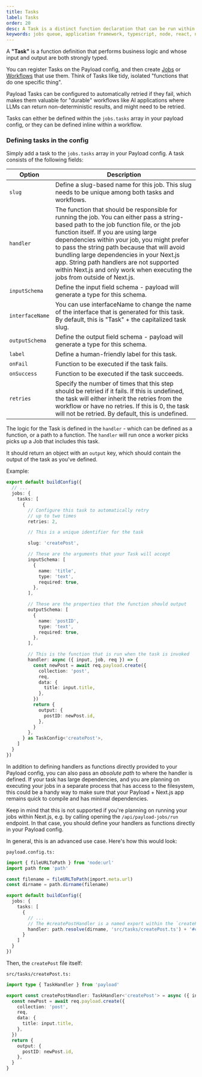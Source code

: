 ```yaml
---
title: Tasks
label: Tasks
order: 20
desc: A Task is a distinct function declaration that can be run within Payload's Jobs Queue.
keywords: jobs queue, application framework, typescript, node, react, nextjs
---
```


<Banner type="default">
  A <strong>"Task"</strong> is a function definition that performs business logic and whose input and output are both strongly typed.
</Banner>

You can register Tasks on the Payload config, and then create [Jobs](/docs/jobs-queue/jobs) or [Workflows](/docs/jobs-queue/workflows) that use them. Think of Tasks like tidy, isolated "functions that do one specific thing".

Payload Tasks can be configured to automatically retried if they fail, which makes them valuable for "durable" workflows like AI applications where LLMs can return non-deterministic results, and might need to be retried.

Tasks can either be defined within the `jobs.tasks` array in your payload config, or they can be defined inline within a workflow.

### Defining tasks in the config

Simply add a task to the `jobs.tasks` array in your Payload config. A task consists of the following fields:

| Option                      | Description                                                                      |
| --------------------------- | -------------------------------------------------------------------------------- |
| `slug` | Define a slug-based name for this job. This slug needs to be unique among both tasks and workflows.|
| `handler`   | The function that should be responsible for running the job. You can either pass a string-based path to the job function file, or the job function itself. If you are using large dependencies within your job, you might prefer to pass the string path because that will avoid bundling large dependencies in your Next.js app. String path handlers are not supported within Next.js and only work when executing the jobs from outside of Next.js.         |
| `inputSchema` | Define the input field schema - payload will generate a type for this schema. |
| `interfaceName` | You can use interfaceName to change the name of the interface that is generated for this task. By default, this is "Task" + the capitalized task slug. |
| `outputSchema` | Define the output field schema - payload will generate a type for this schema. |
| `label` | Define a human-friendly label for this task. |
| `onFail` | Function to be executed if the task fails. |
| `onSuccess` | Function to be executed if the task succeeds. |
| `retries` | Specify the number of times that this step should be retried if it fails. If this is undefined, the task will either inherit the retries from the workflow or have no retries. If this is 0, the task will not be retried. By default, this is undefined. |

The logic for the Task is defined in the `handler` - which can be defined as a function, or a path to a function. The `handler` will run once a worker picks picks up a Job that includes this task.

It should return an object with an `output` key, which should contain the output of the task as you've defined.

Example:

```ts
export default buildConfig({
  // ...
  jobs: {
    tasks: [
      {
        // Configure this task to automatically retry
        // up to two times
        retries: 2,

        // This is a unique identifier for the task

        slug: 'createPost',

        // These are the arguments that your Task will accept
        inputSchema: [
          {
            name: 'title',
            type: 'text',
            required: true,
          },
        ],

        // These are the properties that the function should output
        outputSchema: [
          {
            name: 'postID',
            type: 'text',
            required: true,
          },
        ],

        // This is the function that is run when the task is invoked
        handler: async ({ input, job, req }) => {
          const newPost = await req.payload.create({
            collection: 'post',
            req,
            data: {
              title: input.title,
            },
          })
          return {
            output: {
              postID: newPost.id,
            },
          }
        },
      } as TaskConfig<'createPost'>,
    ]
  }
})
```

In addition to defining handlers as functions directly provided to your Payload config, you can also pass an _absolute path_ to where the handler is defined. If your task has large dependencies, and you are planning on executing your jobs in a separate process that has access to the filesystem, this could be a handy way to make sure that your Payload + Next.js app remains quick to compile and has minimal dependencies.

Keep in mind that this is not supported if you're planning on running your jobs within Next.js, e.g. by calling opening the `/api/payload-jobs/run` endpoint. In that case, you should define your handlers as functions directly in your Payload config.

In general, this is an advanced use case. Here's how this would look:

`payload.config.ts:`

```ts
import { fileURLToPath } from 'node:url'
import path from 'path'

const filename = fileURLToPath(import.meta.url)
const dirname = path.dirname(filename)

export default buildConfig({
  jobs: {
    tasks: [
      {
        // ...
        // The #createPostHandler is a named export within the `createPost.ts` file
        handler: path.resolve(dirname, 'src/tasks/createPost.ts') + '#createPostHandler',
      }
    ]
  }
})
```

Then, the `createPost` file itself:

`src/tasks/createPost.ts:`

```ts
import type { TaskHandler } from 'payload'

export const createPostHandler: TaskHandler<'createPost'> = async ({ input, job, req }) => {
  const newPost = await req.payload.create({
    collection: 'post',
    req,
    data: {
      title: input.title,
    },
  })
  return {
    output: {
      postID: newPost.id,
    },
  }
}
```
